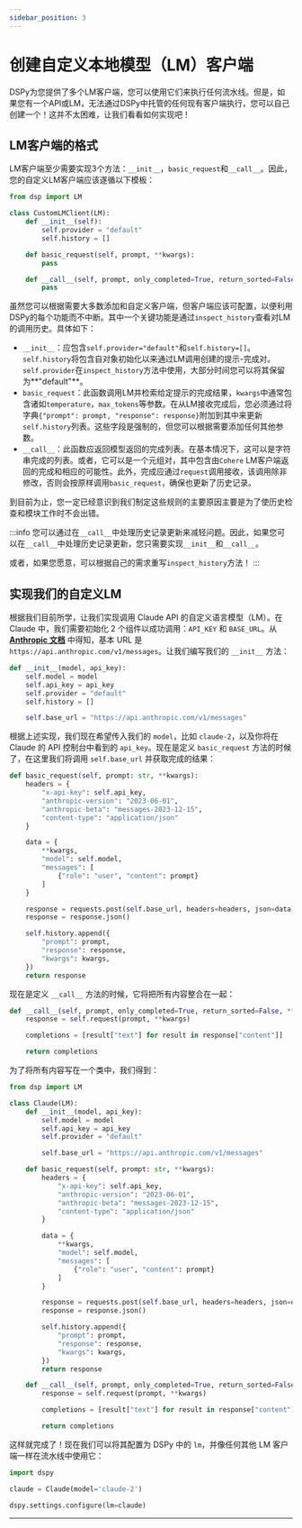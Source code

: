 ```yaml
---
sidebar_position: 3
---
```



# 创建自定义本地模型（LM）客户端

DSPy为您提供了多个LM客户端，您可以使用它们来执行任何流水线。但是，如果您有一个API或LM，无法通过DSPy中托管的任何现有客户端执行，您可以自己创建一个！这并不太困难，让我们看看如何实现吧！

## LM客户端的格式

LM客户端至少需要实现3个方法：`__init__`，`basic_request`和`__call__`。因此，您的自定义LM客户端应该遂循以下模板：

```python
from dsp import LM

class CustomLMClient(LM):
    def __init__(self):
        self.provider = "default"
        self.history = []

    def basic_request(self, prompt, **kwargs):
        pass

    def __call__(self, prompt, only_completed=True, return_sorted=False, **kwargs):
        pass
```

虽然您可以根据需要大多数添加和自定义客户端，但客户端应该可配置，以便利用DSPy的每个功能而不中断。其中一个关键功能是通过`inspect_history`查看对LM的调用历史。具体如下：

* `__init__`：应包含`self.provider="default"`和`self.history=[]`。`self.history`将包含自对象初始化以来通过LM调用创建的提示-完成对。`self.provider`在`inspect_history`方法中使用，大部分时间您可以将其保留为**"default"**。
* `basic_request`：此函数调用LM并检索给定提示的完成结果，`kwargs`中通常包含诸如`temperature`，`max_tokens`等参数。在从LM接收完成后，您必须通过将字典`{"prompt": prompt, "response": response}`附加到其中来更新`self.history`列表。这些字段是强制的，但您可以根据需要添加任何其他参数。
* `__call__`：此函数应返回模型返回的完成列表。在基本情况下，这可以是字符串完成的列表。或者，它可以是一个元组对，其中包含由`Cohere` LM客户端返回的完成和相应的可能性。此外，完成应通过`request`调用接收，该调用除非修改，否则会按原样调用`basic_request`，确保也更新了历史记录。

到目前为止，您一定已经意识到我们制定这些规则的主要原因主要是为了使历史检查和模块工作时不会出错。

:::info
您可以通过在`__call__`中处理历史记录更新来减轻问题。因此，如果您可以在`__call__`中处理历史记录更新，您只需要实现`__init__`和`__call__`。

或者，如果您愿意，可以根据自己的需求重写`inspect_history`方法！
:::

## 实现我们的自定义LM
根据我们目前所学，让我们实现调用 Claude API 的自定义语言模型（LM）。在 Claude 中，我们需要初始化 2 个组件以成功调用：`API_KEY` 和 `BASE_URL`。从 [**Anthropic 文档**](https://docs.anthropic.com/claude/reference/messages_post) 中得知，基本 URL 是 `https://api.anthropic.com/v1/messages`。让我们编写我们的 `__init__` 方法：

```python
def __init__(model, api_key):
    self.model = model
    self.api_key = api_key
    self.provider = "default"
    self.history = []

    self.base_url = "https://api.anthropic.com/v1/messages"
```

根据上述实现，我们现在希望传入我们的 `model`，比如 `claude-2`，以及你将在 Claude 的 API 控制台中看到的 `api_key`。现在是定义 `basic_request` 方法的时候了，在这里我们将调用 `self.base_url` 并获取完成的结果：

```python
def basic_request(self, prompt: str, **kwargs):
    headers = {
        "x-api-key": self.api_key,
        "anthropic-version": "2023-06-01",
        "anthropic-beta": "messages-2023-12-15",
        "content-type": "application/json"
    }

    data = {
        **kwargs,
        "model": self.model,
        "messages": [
            {"role": "user", "content": prompt}
        ]
    }

    response = requests.post(self.base_url, headers=headers, json=data)
    response = response.json()

    self.history.append({
        "prompt": prompt,
        "response": response,
        "kwargs": kwargs,
    })
    return response
```

现在是定义 `__call__` 方法的时候，它将把所有内容整合在一起：

```python
def __call__(self, prompt, only_completed=True, return_sorted=False, **kwargs):
    response = self.request(prompt, **kwargs)

    completions = [result["text"] for result in response["content"]]

    return completions
```

为了将所有内容写在一个类中，我们得到：
```python
from dsp import LM

class Claude(LM):
    def __init__(model, api_key):
        self.model = model
        self.api_key = api_key
        self.provider = "default"

        self.base_url = "https://api.anthropic.com/v1/messages"

    def basic_request(self, prompt: str, **kwargs):
        headers = {
            "x-api-key": self.api_key,
            "anthropic-version": "2023-06-01",
            "anthropic-beta": "messages-2023-12-15",
            "content-type": "application/json"
        }

        data = {
            **kwargs,
            "model": self.model,
            "messages": [
                {"role": "user", "content": prompt}
            ]
        }

        response = requests.post(self.base_url, headers=headers, json=data)
        response = response.json()

        self.history.append({
            "prompt": prompt,
            "response": response,
            "kwargs": kwargs,
        })
        return response

    def __call__(self, prompt, only_completed=True, return_sorted=False, **kwargs):
        response = self.request(prompt, **kwargs)

        completions = [result["text"] for result in response["content"]]

        return completions
```
这样就完成了！现在我们可以将其配置为 DSPy 中的 `lm`，并像任何其他 LM 客户端一样在流水线中使用它：

```python
import dspy

claude = Claude(model='claude-2')

dspy.settings.configure(lm=claude)
```

***

<AuthorDetails name="Arnav Singhvi"/>